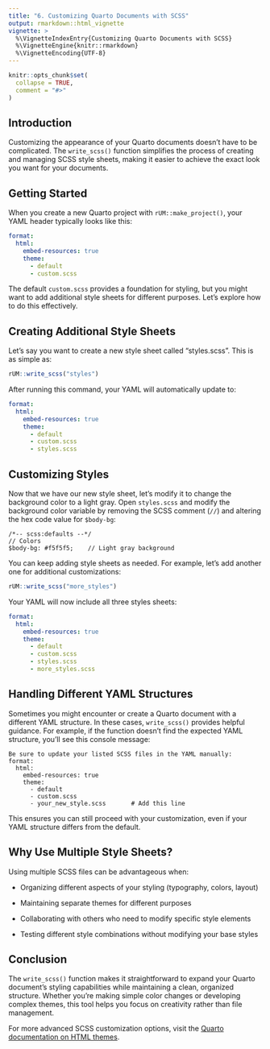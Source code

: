 ```yaml
---
title: "6. Customizing Quarto Documents with SCSS"
output: rmarkdown::html_vignette
vignette: >
  %\VignetteIndexEntry{Customizing Quarto Documents with SCSS}
  %\VignetteEngine{knitr::rmarkdown}
  %\VignetteEncoding{UTF-8}
---
```


```r
knitr::opts_chunk$set(
  collapse = TRUE,
  comment = "#>"
)
```

## Introduction

Customizing the appearance of your Quarto documents doesn't have to be complicated. The `write_scss()` function simplifies the process of creating and managing SCSS style sheets, making it easier to achieve the exact look you want for your documents.

## Getting Started

When you create a new Quarto project with `rUM::make_project()`, your YAML header typically looks like this:

````yaml
format:
  html:
    embed-resources: true
    theme:
      - default
      - custom.scss
````

The default `custom.scss` provides a foundation for styling, but you might want to add additional style sheets for different purposes. Let's explore how to do this effectively.

## Creating Additional Style Sheets

Let's say you want to create a new style sheet called "styles.scss". This is as simple as:

````r
rUM::write_scss("styles")
````

After running this command, your YAML will automatically update to:

````yaml
format:
  html:
    embed-resources: true
    theme:
      - default
      - custom.scss
      - styles.scss
````

## Customizing Styles

Now that we have our new style sheet, let's modify it to change the background color to a light gray. Open `styles.scss` and modify the background color variable by removing the SCSS comment (`//`) and altering the hex code value for `$body-bg`:

````
/*-- scss:defaults --*/
// Colors
$body-bg: #f5f5f5;    // Light gray background
````

You can keep adding style sheets as needed. For example, let's add another one for additional customizations:

````r
rUM::write_scss("more_styles")
````

Your YAML will now include all three styles sheets:

````yaml
format:
  html:
    embed-resources: true
    theme:
      - default
      - custom.scss
      - styles.scss
      - more_styles.scss
````

## Handling Different YAML Structures

Sometimes you might encounter or create a Quarto document with a different YAML structure. In these cases, `write_scss()` provides helpful guidance. For example, if the function doesn't find the expected YAML structure, you'll see this console message:

````
Be sure to update your listed SCSS files in the YAML manually:
format:
  html:
    embed-resources: true
    theme:
      - default
      - custom.scss
      - your_new_style.scss       # Add this line
````

This ensures you can still proceed with your customization, even if your YAML structure differs from the default.

## Why Use Multiple Style Sheets?

Using multiple SCSS files can be advantageous when:

- Organizing different aspects of your styling (typography, colors, layout)

- Maintaining separate themes for different purposes

- Collaborating with others who need to modify specific style elements

- Testing different style combinations without modifying your base styles

## Conclusion

The `write_scss()` function makes it straightforward to expand your Quarto document's styling capabilities while maintaining a clean, organized structure. Whether you're making simple color changes or developing complex themes, this tool helps you focus on creativity rather than file management.

For more advanced SCSS customization options, visit the [Quarto documentation on HTML themes](https://quarto.org/docs/output-formats/html-themes.html#customizing-themes).
